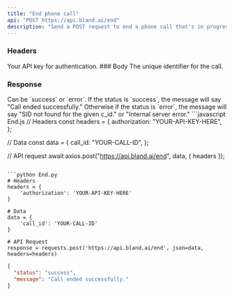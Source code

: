 ```yaml
---
title: "End phone call"
api: "POST https://api.bland.ai/end"
description: "Send a POST request to end a phone call that's in progress"
---
```


### Headers

<ParamField header="authorization" type="string">
  Your API key for authentication.
</ParamField>
### Body

<ParamField body="call_id" type="string">
  The unique identifier for the call.
</ParamField>

### Response

<ResponseField name="status" type="string">
  Can be `success` or `error`.
</ResponseField>

<ResponseField name="message" type="string">
  If the status is `success`, the message will say "Call ended successfully."
  Otherwise if the status is `error`, the message will say "SID not found for
  the given c_id." or "Internal server error."
</ResponseField>

<RequestExample>
```javascript End.js
// Headers
const headers = {
  authorization: "YOUR-API-KEY-HERE",
};

// Data
const data = {
call_id: "YOUR-CALL-ID",
};

// API request
await axios.post("https://api.bland.ai/end", data, { headers });

````

```python End.py
# Headers
headers = {
    'authorization': 'YOUR-API-KEY-HERE'
}

# Data
data = {
    'call_id': 'YOUR-CALL-ID'
}

# API Request
response = requests.post('https://api.bland.ai/end', json=data, headers=headers)
````

</RequestExample>

<ResponseExample>

```json Response
{
  "status": "success",
  "message": "Call ended successfully."
}
```

</ResponseExample>
